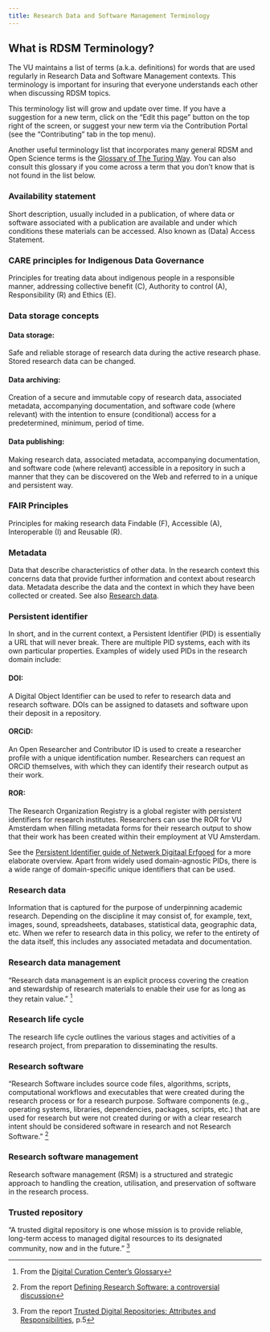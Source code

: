 ```yaml
---
title: Research Data and Software Management Terminology
---
```


## What is RDSM Terminology?

The VU maintains a list of terms (a.k.a. definitions) for words that are used regularly in Research Data and Software Management contexts. This terminology is important for insuring that everyone understands each other when discussing RDSM topics.

This terminology list will grow and update over time. If you have a suggestion for a new term, click on the "Edit this page" button on the top right of the screen, or suggest your new term via the Contribution Portal (see the "Contributing" tab in the top menu).

Another useful terminology list that incorporates many general RDSM and Open Science terms is the [Glossary of The Turing Way](https://the-turing-way.netlify.app/afterword/glossary){target="_blank"}. You can also consult this glossary if you come across a term that you don't know that is not found in the list below.

### Availability statement

Short description, usually included in a publication, of where data or software associated with a
publication are available and under which conditions these materials can be accessed. Also known
as (Data) Access Statement.

### CARE principles for Indigenous Data Governance
Principles for treating data about indigenous people in a responsible manner, addressing collective
benefit (C), Authority to control (A), Responsibility (R) and Ethics (E).

### Data storage concepts

#### Data storage: 

Safe and reliable storage of research data during the active research phase. Stored
research data can be changed.

#### Data archiving: 

Creation of a secure and immutable copy of research data, associated metadata,
accompanying documentation, and software code (where relevant) with the intention to ensure
(conditional) access for a predetermined, minimum, period of time.

#### Data publishing: 

Making research data, associated metadata, accompanying documentation,
and software code (where relevant) accessible in a repository in such a manner that they can be
discovered on the Web and referred to in a unique and persistent way.

### FAIR Principles

Principles for making research data Findable (F), Accessible (A), Interoperable (I) and Reusable (R).

### Metadata

Data that describe characteristics of other data. In the research context this concerns data that
provide further information and context about research data. Metadata describe the data and the
context in which they have been collected or created. See also [Research data](#research-data).

### Persistent identifier

In short, and in the current context, a Persistent Identifier (PID) is essentially a URL that will never
break. There are multiple PID systems, each with its own particular properties. Examples of widely
used PIDs in the research domain include:

#### DOI: 

A Digital Object Identifier can be used to refer to research data and research software. DOIs can
be assigned to datasets and software upon their deposit in a repository.

#### ORCiD: 

An Open Researcher and Contributor ID is used to create a researcher profile with a unique
identification number. Researchers can request an ORCiD themselves, with which they can identify
their research output as their work.

#### ROR: 

The Research Organization Registry is a global register with persistent identifiers for research
institutes. Researchers can use the ROR for VU Amsterdam when filling metadata forms for their
research output to show that their work has been created within their employment at VU Amsterdam.

See the [Persistent Identifier guide of Netwerk Digitaal Erfgoed](https://www.pidwijzer.nl/en/){target="_blank"} 
for a more elaborate overview. Apart
from widely used domain-agnostic PIDs, there is a wide range of domain-specific unique identifiers
that can be used.

### Research data

Information that is captured for the purpose of underpinning academic research. Depending on the
discipline it may consist of, for example, text, images, sound, spreadsheets, databases, statistical
data, geographic data, etc. When we refer to research data in this policy, we refer to the entirety of
the data itself, this includes any associated metadata and documentation.

### Research data management

“Research data management is an explicit process covering the creation and stewardship of research
materials to enable their use for as long as they retain value.” [^1]

### Research life cycle

The research life cycle outlines the various stages and activities of a research project, from
preparation to disseminating the results.

### Research software

“Research Software includes source code files, algorithms, scripts, computational workflows and
executables that were created during the research process or for a research purpose. Software
components (e.g., operating systems, libraries, dependencies, packages, scripts, etc.) that are
used for research but were not created during or with a clear research intent should be considered
software in research and not Research Software.” [^2]

### Research software management

Research software management (RSM) is a structured and strategic approach to handling the
creation, utilisation, and preservation of software in the research process.

### Trusted repository
“A trusted digital repository is one whose mission is to provide reliable, long-term access to managed
digital resources to its designated community, now and in the future.” [^3]


[^1]: From the [Digital Curation Center's Glossary](https://www.dcc.ac.uk/about/digital-curation/glossary#R){target="_blank"}

[^2]: From the report [Defining Research Software: a controversial discussion](https://zenodo.org/records/5504016){target="_blank"}

[^3]: From the report [Trusted Digital Repositories: Attributes and Responsibilities](https://www.oclc.org/content/dam/research/activities/trustedrep/repositories.pdf){target="_blank"}, p.5
